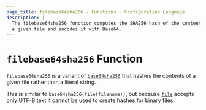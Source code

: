 ```yaml
---
page_title: filebase64sha256 - Functions - Configuration Language
description: |-
  The filebase64sha256 function computes the SHA256 hash of the contents of
  a given file and encodes it with Base64.
---
```


# `filebase64sha256` Function

`filebase64sha256` is a variant of [`base64sha256`](/language/functions/base64sha256)
that hashes the contents of a given file rather than a literal string.

This is similar to `base64sha256(file(filename))`, but
because [`file`](/language/functions/file) accepts only UTF-8 text it cannot be used to
create hashes for binary files.
